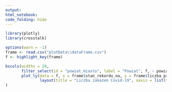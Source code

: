 ```yaml
---
output:
html_notebook:
code_folding: hide
---
```

```r
library(plotly)
library(crosstalk)

options(warn = -1)
frame <- read.csv("plotData\\dataFrame.csv")
f <- highlight_key(frame)

bscols(widths = 20,
       filter_select(id = "powiat_miasto", label = "Powiat", f, ~ powiat_miasto),
       plot_ly(data = f, x = frame$stan_rekordu_na, y = frame$liczba_przypadkow, type = 'scatter', mode = 'lines', color = frame$powiat_miasto) %>%
               layout(title = "Liczba zakażen Covid-19", xaxis = list(title = "data"), yaxis = list(title = "liczba przypadków"))
)
```